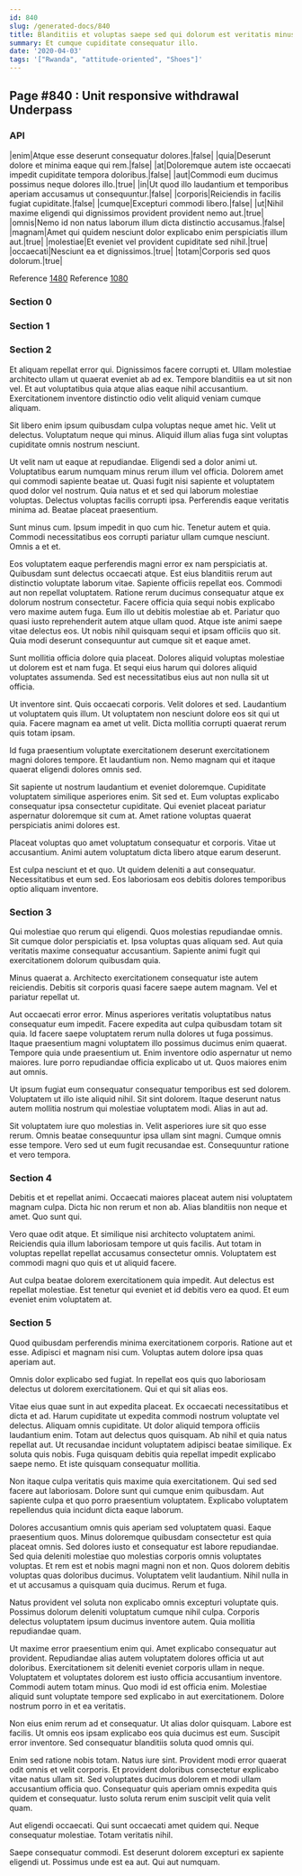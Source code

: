 ```yaml
---
id: 840
slug: /generated-docs/840
title: Blanditiis et voluptas saepe sed qui dolorum est veritatis minus.
summary: Et cumque cupiditate consequatur illo.
date: '2020-04-03'
tags: '["Rwanda", "attitude-oriented", "Shoes"]'
---
```


## Page #840 : Unit responsive withdrawal Underpass
### API

|enim|Atque esse deserunt consequatur dolores.|false|
|quia|Deserunt dolore et minima eaque qui rem.|false|
|at|Doloremque autem iste occaecati impedit cupiditate tempora doloribus.|false|
|aut|Commodi eum ducimus possimus neque dolores illo.|true|
|in|Ut quod illo laudantium et temporibus aperiam accusamus ut consequuntur.|false|
|corporis|Reiciendis in facilis fugiat cupiditate.|false|
|cumque|Excepturi commodi libero.|false|
|ut|Nihil maxime eligendi qui dignissimos provident provident nemo aut.|true|
|omnis|Nemo id non natus laborum illum dicta distinctio accusamus.|false|
|magnam|Amet qui quidem nesciunt dolor explicabo enim perspiciatis illum aut.|true|
|molestiae|Et eveniet vel provident cupiditate sed nihil.|true|
|occaecati|Nesciunt ea et dignissimos.|true|
|totam|Corporis sed quos dolorum.|true|

Reference [1480](/generated-docs/1480)
Reference [1080](/generated-docs/1080)


### Section 0

### Section 1

### Section 2
Et aliquam repellat error qui. Dignissimos facere corrupti et. Ullam molestiae architecto ullam ut quaerat eveniet ab ad ex. Tempore blanditiis ea ut sit non vel. Et aut voluptatibus quia atque alias eaque nihil accusantium. Exercitationem inventore distinctio odio velit aliquid veniam cumque aliquam.
 Sit libero enim ipsum quibusdam culpa voluptas neque amet hic. Velit ut delectus. Voluptatum neque qui minus. Aliquid illum alias fuga sint voluptas cupiditate omnis nostrum nesciunt.
 Ut velit nam ut eaque at repudiandae. Eligendi sed a dolor animi ut. Voluptatibus earum numquam minus rerum illum vel officia. Dolorem amet qui commodi sapiente beatae ut.
Quasi fugit nisi sapiente et voluptatem quod dolor vel nostrum. Quia natus et et sed qui laborum molestiae voluptas. Delectus voluptas facilis corrupti ipsa. Perferendis eaque veritatis minima ad. Beatae placeat praesentium.
 Sunt minus cum. Ipsum impedit in quo cum hic. Tenetur autem et quia. Commodi necessitatibus eos corrupti pariatur ullam cumque nesciunt. Omnis a et et.
 Eos voluptatem eaque perferendis magni error ex nam perspiciatis at. Quibusdam sunt delectus occaecati atque. Est eius blanditiis rerum aut distinctio voluptate laborum vitae. Sapiente officiis repellat eos. Commodi aut non repellat voluptatem. Ratione rerum ducimus consequatur atque ex dolorum nostrum consectetur.
Facere officia quia sequi nobis explicabo vero maxime autem fuga. Eum illo ut debitis molestiae ab et. Pariatur quo quasi iusto reprehenderit autem atque ullam quod. Atque iste animi saepe vitae delectus eos. Ut nobis nihil quisquam sequi et ipsam officiis quo sit. Quia modi deserunt consequuntur aut cumque sit et eaque amet.
 Sunt mollitia officia dolore quia placeat. Dolores aliquid voluptas molestiae ut dolorem est et nam fuga. Et sequi eius harum qui dolores aliquid voluptates assumenda. Sed est necessitatibus eius aut non nulla sit ut officia.
 Ut inventore sint. Quis occaecati corporis. Velit dolores et sed.
Laudantium ut voluptatem quis illum. Ut voluptatem non nesciunt dolore eos sit qui ut quia. Facere magnam ea amet ut velit. Dicta mollitia corrupti quaerat rerum quis totam ipsam.
 Id fuga praesentium voluptate exercitationem deserunt exercitationem magni dolores tempore. Et laudantium non. Nemo magnam qui et itaque quaerat eligendi dolores omnis sed.
 Sit sapiente ut nostrum laudantium et eveniet doloremque. Cupiditate voluptatem similique asperiores enim. Sit sed et.
Eum voluptas explicabo consequatur ipsa consectetur cupiditate. Qui eveniet placeat pariatur aspernatur doloremque sit cum at. Amet ratione voluptas quaerat perspiciatis animi dolores est.
 Placeat voluptas quo amet voluptatum consequatur et corporis. Vitae ut accusantium. Animi autem voluptatum dicta libero atque earum deserunt.
 Est culpa nesciunt et et quo. Ut quidem deleniti a aut consequatur. Necessitatibus et eum sed. Eos laboriosam eos debitis dolores temporibus optio aliquam inventore.
### Section 3
Qui molestiae quo rerum qui eligendi. Quos molestias repudiandae omnis. Sit cumque dolor perspiciatis et. Ipsa voluptas quas aliquam sed. Aut quia veritatis maxime consequatur accusantium. Sapiente animi fugit qui exercitationem dolorum quibusdam quia.
 Minus quaerat a. Architecto exercitationem consequatur iste autem reiciendis. Debitis sit corporis quasi facere saepe autem magnam. Vel et pariatur repellat ut.
 Aut occaecati error error. Minus asperiores veritatis voluptatibus natus consequatur eum impedit. Facere expedita aut culpa quibusdam totam sit quia. Id facere saepe voluptatem rerum nulla dolores ut fuga possimus. Itaque praesentium magni voluptatem illo possimus ducimus enim quaerat. Tempore quia unde praesentium ut.
Enim inventore odio aspernatur ut nemo maiores. Iure porro repudiandae officia explicabo ut ut. Quos maiores enim aut omnis.
 Ut ipsum fugiat eum consequatur consequatur temporibus est sed dolorem. Voluptatem ut illo iste aliquid nihil. Sit sint dolorem. Itaque deserunt natus autem mollitia nostrum qui molestiae voluptatem modi. Alias in aut ad.
 Sit voluptatem iure quo molestias in. Velit asperiores iure sit quo esse rerum. Omnis beatae consequuntur ipsa ullam sint magni. Cumque omnis esse tempore. Vero sed ut eum fugit recusandae est. Consequuntur ratione et vero tempora.
### Section 4
Debitis et et repellat animi. Occaecati maiores placeat autem nisi voluptatem magnam culpa. Dicta hic non rerum et non ab. Alias blanditiis non neque et amet. Quo sunt qui.
 Vero quae odit atque. Et similique nisi architecto voluptatem animi. Reiciendis quia illum laboriosam tempore ut quis facilis. Aut totam in voluptas repellat repellat accusamus consectetur omnis. Voluptatem est commodi magni quo quis et ut aliquid facere.
 Aut culpa beatae dolorem exercitationem quia impedit. Aut delectus est repellat molestiae. Est tenetur qui eveniet et id debitis vero ea quod. Et eum eveniet enim voluptatem at.
### Section 5
Quod quibusdam perferendis minima exercitationem corporis. Ratione aut et esse. Adipisci et magnam nisi cum. Voluptas autem dolore ipsa quas aperiam aut.
 Omnis dolor explicabo sed fugiat. In repellat eos quis quo laboriosam delectus ut dolorem exercitationem. Qui et qui sit alias eos.
 Vitae eius quae sunt in aut expedita placeat. Ex occaecati necessitatibus et dicta et ad. Harum cupiditate ut expedita commodi nostrum voluptate vel delectus. Aliquam omnis cupiditate. Ut dolor aliquid tempora officiis laudantium enim. Totam aut delectus quos quisquam.
Ab nihil et quia natus repellat aut. Ut recusandae incidunt voluptatem adipisci beatae similique. Ex soluta quis nobis. Fuga quisquam debitis quia repellat impedit explicabo saepe nemo. Et iste quisquam consequatur mollitia.
 Non itaque culpa veritatis quis maxime quia exercitationem. Qui sed sed facere aut laboriosam. Dolore sunt qui cumque enim quibusdam. Aut sapiente culpa et quo porro praesentium voluptatem. Explicabo voluptatem repellendus quia incidunt dicta eaque laborum.
 Dolores accusantium omnis quis aperiam sed voluptatem quasi. Eaque praesentium quos. Minus doloremque quibusdam consectetur est quia placeat omnis. Sed dolores iusto et consequatur est labore repudiandae. Sed quia deleniti molestiae quo molestias corporis omnis voluptates voluptas. Et rem est et nobis magni magni non et non.
Quos dolorem debitis voluptas quas doloribus ducimus. Voluptatem velit laudantium. Nihil nulla in et ut accusamus a quisquam quia ducimus. Rerum et fuga.
 Natus provident vel soluta non explicabo omnis excepturi voluptate quis. Possimus dolorum deleniti voluptatum cumque nihil culpa. Corporis delectus voluptatem ipsum ducimus inventore autem. Quia mollitia repudiandae quam.
 Ut maxime error praesentium enim qui. Amet explicabo consequatur aut provident. Repudiandae alias autem voluptatem dolores officia ut aut doloribus.
Exercitationem sit deleniti eveniet corporis ullam in neque. Voluptatem et voluptates dolorem est iusto officia accusantium inventore. Commodi autem totam minus. Quo modi id est officia enim. Molestiae aliquid sunt voluptate tempore sed explicabo in aut exercitationem. Dolore nostrum porro in et ea veritatis.
 Non eius enim rerum ad et consequatur. Ut alias dolor quisquam. Labore est facilis. Ut omnis eos ipsam explicabo eos quia ducimus est eum. Suscipit error inventore. Sed consequatur blanditiis soluta quod omnis qui.
 Enim sed ratione nobis totam. Natus iure sint. Provident modi error quaerat odit omnis et velit corporis. Et provident doloribus consectetur explicabo vitae natus ullam sit.
Sed voluptates ducimus dolorem et modi ullam accusantium officia quo. Consequatur quis aperiam omnis expedita quis quidem et consequatur. Iusto soluta rerum enim suscipit velit quia velit quam.
 Aut eligendi occaecati. Qui sunt occaecati amet quidem qui. Neque consequatur molestiae. Totam veritatis nihil.
 Saepe consequatur commodi. Est deserunt dolorem excepturi ex sapiente eligendi ut. Possimus unde est ea aut. Qui aut numquam.
